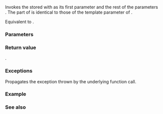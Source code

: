 {{cpp/utility/functional/function_ref/title|operator()}}
{{cpp/utility/functional/function_ref/navbar}}
{{ddcl|since=c++26|
R operator()( Args... args ) const noexcept(/*noex*/);
}}

Invokes the stored {{rlpsi|/#thunk-ptr}} with {{rlpsi|/#bound-entity}} as its first parameter and the rest of the parameters {{tt|args}}. The {{c|/*noex*/}} part of {{c|operator()}} is identical to those of the template parameter of {{tt|std::function_ref}}.

Equivalent to {{box|{{c/core|return}} {{rlpsi|/#thunk-ptr}}{{c/core|(}}{{rlpsi|/#bound-entity}}{{c/core|, std::forward&lt;Args&gt;(args)...);}}}}.

===Parameters===
{{par begin}}
{{par|args|rest parameters to pass to the stored {{rlpsi|/#thunk-ptr}}}}
{{par end}}

===Return value===
{{box|{{rlpsi|/#thunk-ptr}}{{c/core|(}}{{rlpsi|/#bound-entity}}{{c/core|, std::forward&lt;Args&gt;(args)...)}}}}.

===Exceptions===
Propagates the exception thrown by the underlying function call.

===Example===
{{example}}

===See also===
{{dsc begin}}
{{dsc inc|cpp/utility/functional/function/dsc operator()}}
{{dsc inc|cpp/utility/functional/reference_wrapper/dsc operator()}}
{{dsc end}}

{{langlinks|de|es|fr|it|ja|pt|ru|zh}}